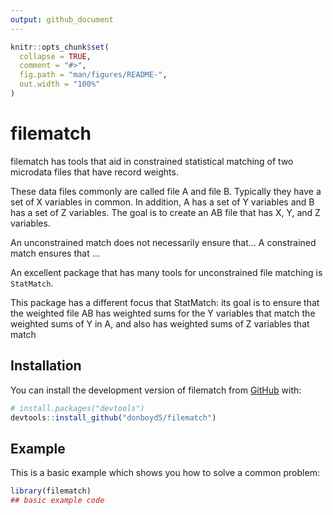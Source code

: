```yaml
---
output: github_document
---
```


<!-- README.md is generated from README.Rmd. Please edit that file -->

```r
knitr::opts_chunk$set(
  collapse = TRUE,
  comment = "#>",
  fig.path = "man/figures/README-",
  out.width = "100%"
)
```

# filematch

<!-- badges: start -->
<!-- badges: end -->

filematch has tools that aid in constrained statistical matching of two microdata files that have record weights.

These data files commonly are called file A and file B. Typically they have a set of X variables in common. In addition, A has a set of Y variables and B has a set of Z variables. The goal is to create an AB file that has X, Y, and Z variables. 

An unconstrained match does not necessarily ensure that... A constrained match ensures that ...

An excellent package that has many tools for unconstrained file matching is `StatMatch`. 

This package has a different focus that StatMatch: its goal is to ensure that the weighted file AB has weighted sums for the Y variables that match the weighted sums of Y in A, and also has weighted sums of Z variables that match



## Installation

You can install the development version of filematch from [GitHub](https://github.com/) with:

``` r
# install.packages("devtools")
devtools::install_github("donboyd5/filematch")
```

## Example

This is a basic example which shows you how to solve a common problem:

```r
library(filematch)
## basic example code
```


